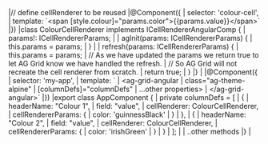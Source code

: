 <framework-specific-section frameworks="angular">
<snippet transform={false}>
|// define cellRenderer to be reused
|@Component({
|    selector: 'colour-cell',
|    template: `&lt;span [style.colour]="params.color">{{params.value}}&lt;/span>`
|})
|class ColourCellRenderer implements ICellRendererAngularComp {
|    params!: ICellRendererParams;
|
|    agInit(params: ICellRendererParams) {
|        this.params = params;
|    }
|
|    refresh(params: ICellRendererParams) {
|        this.params = params;
|        // As we have updated the params we return true to let AG Grid know we have handled the refresh.
|        // So AG Grid will not recreate the cell renderer from scratch.
|        return true;
|    }
|}
|
|@Component({
|    selector: 'my-app',
|    template: `
|        &lt;ag-grid-angular
|                class="ag-theme-alpine"
|                [columnDefs]="columnDefs"
|                ...other properties>        
|        &lt;/ag-grid-angular>`
|})
|export class AppComponent {
|    private columnDefs = [
|        {
|            headerName: "Colour 1",
|            field: "value",
|            cellRenderer: ColourCellRenderer,
|            cellRendererParams: {
|               color: 'guinnessBlack'
|            }
|        },
|        {
|            headerName: "Colour 2",
|            field: "value",
|            cellRenderer: ColourCellRenderer,
|            cellRendererParams: {
|               color: 'irishGreen'
|            }
|        }
|    ];
|
|   ..other methods
|}
|
</snippet>
</framework-specific-section>